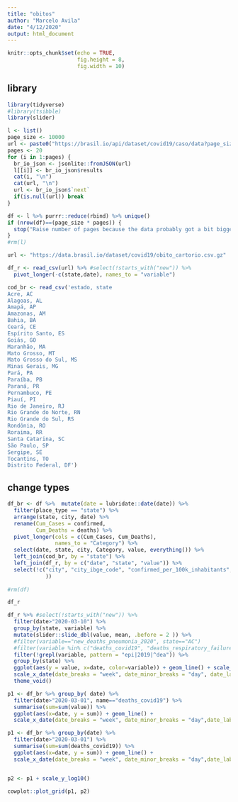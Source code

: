 ```yaml
---
title: "obitos"
author: "Marcelo Avila"
date: "4/12/2020"
output: html_document
---
```


```r
knitr::opts_chunk$set(echo = TRUE, 
                      fig.height = 8,
                      fig.width = 10)
```


## library 

```r
library(tidyverse)
#library(tsibble)
library(slider)
```

```r
l <- list()
page_size <- 10000
url <- paste0("https://brasil.io/api/dataset/covid19/caso/data?page_size=", page_size)
pages <- 20
for (i in 1:pages) {
  br_io_json <- jsonlite::fromJSON(url)
  l[[i]] <- br_io_json$results
  cat(i, "\n")
  cat(url, "\n")
  url <- br_io_json$`next`
  if(is.null(url)) break
}

df <- l %>% purrr::reduce(rbind) %>% unique()
if (nrow(df)==(page_size * pages)) {
  stop("Raise number of pages because the data probably got a bit bigger")
}
#rm(l)
```


```r
url <- "https://data.brasil.io/dataset/covid19/obito_cartorio.csv.gz"

df_r <- read_csv(url) %>% #select(!starts_with("new")) %>% 
  pivot_longer(-c(state,date), names_to = "variable")
```

```r
cod_br <- read_csv('estado, state
Acre, AC
Alagoas, AL
Amapá, AP
Amazonas, AM
Bahia, BA
Ceará, CE
Espírito Santo, ES
Goiás, GO
Maranhão, MA
Mato Grosso, MT
Mato Grosso do Sul, MS
Minas Gerais, MG
Pará, PA
Paraíba, PB
Paraná, PR
Pernambuco, PE
Piauí, PI
Rio de Janeiro, RJ
Rio Grande do Norte, RN
Rio Grande do Sul, RS
Rondônia, RO
Roraima, RR
Santa Catarina, SC
São Paulo, SP
Sergipe, SE
Tocantins, TO
Distrito Federal, DF')
```

## change types

```r
df_br <- df %>%  mutate(date = lubridate::date(date)) %>% 
  filter(place_type == "state") %>% 
  arrange(state, city, date) %>% 
  rename(Cum_Cases = confirmed, 
         Cum_Deaths = deaths) %>% 
  pivot_longer(cols = c(Cum_Cases, Cum_Deaths), 
               names_to = "Category") %>% 
  select(date, state, city, Category, value, everything()) %>% 
  left_join(cod_br, by = "state") %>% 
  left_join(df_r, by = c("date", "state", "value")) %>% 
  select(!c("city", "city_ibge_code", "confirmed_per_100k_inhabitants", "is_last", 
            ))
  
#rm(df)
```

```r
df_r 
```

```r
df_r %>% #select(!starts_with("new")) %>% 
  filter(date>"2020-03-10") %>%
  group_by(state, variable) %>% 
  mutate(slider::slide_dbl(value, mean, .before = 2 )) %>% 
  #filter(variable=="new_deaths_pneumonia_2020", state=="AC")
  #filter(variable %in% c("deaths_covid19", "deaths_respiratory_failure_2020")) %>% 
  filter(!grepl(variable, pattern = "epi|2019|^dea")) %>% 
  group_by(state) %>% 
  ggplot(aes(y = value, x=date, color=variable)) + geom_line() + scale_y_log10() + facet_wrap(~state) +
  scale_x_date(date_breaks = "week", date_minor_breaks = "day", date_labels = "%d") +
  theme_void()
```

```r
p1 <- df_br %>% group_by( date) %>% 
  filter(date>"2020-03-01", name=="deaths_covid19") %>% 
  summarise(sum=sum(value)) %>% 
  ggplot(aes(x=date, y = sum)) + geom_line() +
  scale_x_date(date_breaks = "week", date_minor_breaks = "day",date_labels = "%m/%d")

p1 <- df_br %>% group_by(date) %>% 
  filter(date>"2020-03-01") %>% 
  summarise(sum=sum(deaths_covid19)) %>% 
  ggplot(aes(x=date, y = sum)) + geom_line() +
  scale_x_date(date_breaks = "week", date_minor_breaks = "day",date_labels = "%m/%d")


p2 <- p1 + scale_y_log10()

cowplot::plot_grid(p1, p2)
```

